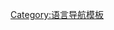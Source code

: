 {{Navbox
|name  = Proto-Indo-European language
|title = [[原始印歐語]]
|state = {{{state|autocollapse}}}
|titlestyle = background:{{Infobox language/family-color|Indo-European}}
|groupstyle = background:{{Infobox language/family-color|Indo-European}}
|listclass  = hlist

|group1 = [[原始印歐語音系|音韵学]]
|list1 =
* [[原始印歐語重音|重音]]
* [[颚－咝音同言线]]
* [[声门音理论]]
* [[喉音理論]]
* [[飄忽s-]]
* [[印歐語語音定律|语音定律]]
** [[印欧语语音定律概览|概览]]
** [[牧牛人规则]]
** [[格拉斯曼定律]]
** [[kʷetwóres规则]]
** {{le|Osthoff定律|Osthoff's law}}
** [[Pinault定律]]
** {{le|Ruki定律|Ruki's law}}
** [[Siebs定律]]
** [[Stang定律]]
** [[Szemerényi定律]]

|group2 = 词态学
|list2 = 
* [[印歐語元音變換|元音變換]]
* {{le|Caland系统|Caland system}}
* {{le|h₂e-共轭|h₂e-conjugation theory}}
* {{le|Narten present|Narten present}}
* {{le|Nasal infix|Nasal infix}}
* [[原始印歐語詞根|词根]]
* [[元音詞幹]]
* {{le|Vṛddhi-derivation|Vṛddhi-derivation}}

|group3 = 词性
|list3 = 
* [[原始印歐語名詞|名词性词]]（包括名词和形容词）
* [[原始印歐語數詞|數詞]]
* [[原始印歐語小品詞|小品詞]]
* [[原始印歐語代詞|代詞]]
* [[原始印歐語動詞|動詞]]
** [[印歐語系詞|系詞]]
* {{le|印歐語系词汇表|Indo-European vocabulary|词汇表}}

|group4 = 主要资料
|list4 =
* ''{{le|Indogermanisches etymologisches Wörterbuch|Indogermanisches etymologisches Wörterbuch}} (IEW)''
* ''{{le|Lexikon der indogermanischen Verben|Lexikon der indogermanischen Verben}} (LIV)''
* ''{{le|Lexikon der indogermanischen Partikeln und Pronominalstämme|Lexikon der indogermanischen Partikeln und Pronominalstämme}} (LIPP)''
* ''{{le|Nomina im Indogermanischen Lexikon|Nomina im Indogermanischen Lexikon}} (NIL)''
* ''{{le|Indo-European Etymological Dictionary|Indo-European Etymological Dictionary}} (IEED)''

|group5 = 来源
|list5 =
* {{le|印欧人迁移|Indo-European migrations}}
* {{le|原始印欧人发源地|Proto-Indo-European homeland}}
* [[鲑鱼问题]]
* [[北欧假说]]
* [[墳塚假說]]

|group6 = 艺术作品
|list6 =
* {{le|Schleicher's fable|Schleicher's fable}}
* {{le|The king and the god|The king and the god}}

|group7 = 另见
|list7 =
* [[原始印欧人]]
* {{le|原始印欧人宗教|Proto-Indo-European religion}}
* {{le|原始印欧人社会|Proto-Indo-European society}}
* [[印欧学]]
* ''{{le|Encyclopedia of Indo-European Culture|Encyclopedia of Indo-European Culture}} (EIE)''
}}
<noinclude>
[[Category:语言导航模板]]
</noinclude>